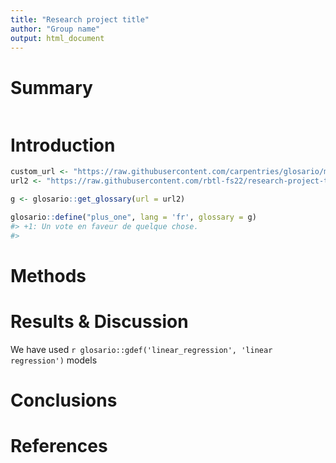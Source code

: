 ```yaml
---
title: "Research project title"
author: "Group name"
output: html_document
---
```


# Summary


```r

```

# Introduction

```r

custom_url <- "https://raw.githubusercontent.com/carpentries/glosario/master/glossary.yml"
url2 <- "https://raw.githubusercontent.com/rbtl-fs22/research-project-template/main/glossary.yml"

g <- glosario::get_glossary(url = url2)

glosario::define("plus_one", lang = 'fr', glossary = g)
#> +1: Un vote en faveur de quelque chose.
#> 


```


# Methods

# Results & Discussion

We have used `r glosario::gdef('linear_regression', 'linear regression')` models 

# Conclusions

# References

